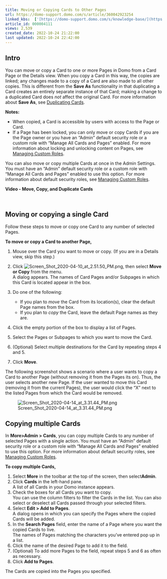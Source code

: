 ```yaml
---
title: Moving or Copying Cards to Other Pages
url: https://domo-support.domo.com/s/article/360042923254
linked_kbs:  ['[https://domo-support.domo.com/s/knowledge-base/](https://domo-support.domo.com/s/knowledge-base/)', '[https://domo-support.domo.com/s/](https://domo-support.domo.com/s/)', '[https://domo-support.domo.com/s/topic/0TO5w000000ZamoGAC](https://domo-support.domo.com/s/topic/0TO5w000000ZamoGAC)', '[https://domo-support.domo.com/s/topic/0TO5w000000ZanDGAS](https://domo-support.domo.com/s/topic/0TO5w000000ZanDGAS)', '[https://domo-support.domo.com/s/article/360042923274](https://domo-support.domo.com/s/article/360042923274)', '[https://domo-support.domo.com/s/article/360043438973](https://domo-support.domo.com/s/article/360043438973)', '[https://domo-support.domo.com/s/article/360042923254](https://domo-support.domo.com/s/article/360042923254)', '[https://domo-support.domo.com/s/topic/0TO5w000000ZanDGAS/card-and-dashboard-management](https://domo-support.domo.com/s/topic/0TO5w000000ZanDGAS/card-and-dashboard-management)', '[https://domo-support.domo.com/s/article/360043429933](https://domo-support.domo.com/s/article/360043429933)', '[https://domo-support.domo.com/s/article/360043429953](https://domo-support.domo.com/s/article/360043429953)', '[https://domo-support.domo.com/s/article/360042925494](https://domo-support.domo.com/s/article/360042925494)', '[https://domo-support.domo.com/s/article/360043429913](https://domo-support.domo.com/s/article/360043429913)', '[https://domo-support.domo.com/s/article/4408174643607](https://domo-support.domo.com/s/article/4408174643607)', '[https://domo-support.domo.com/s/login/](https://domo-support.domo.com/s/login/)']
article_id: 000004111
views: 2,539
created_date: 2022-10-24 21:22:00
last updated: 2022-10-24 22:42:00
---
```




Intro
-----


You can move or copy a Card to one or more Pages in Domo from a Card Page or the Details view. When you copy a Card in this way, the copies are linked; any changes made to a copy of a Card are also made to all other copies. This is different from the **Save As** functionality in that duplicating a Card creates an entirely separate instance of that Card; making a change to a duplicated Card does *not* affect the original Card. For more information about **Save As**, see [Duplicating Cards](/s/article/360042923274 "Duplicating Cards").




 


**Notes:**


* When copied, a Card is accessible by users with access to the Page or Card.
* If a Page has been locked, you can only move or copy Cards if you are the Page owner or you have an "Admin" default security role or a custom role with "Manage All Cards and Pages" enabled. For more information about locking and unlocking content on Pages, see [Managing Custom Roles](/s/article/360043438973 "Locking or Unlocking Page Content").






You can also move or copy multiple Cards at once in the Admin Settings. You must have an "Admin" default security role or a custom role with "Manage All Cards and Pages" enabled to use this option. For more information about default security roles, see [Managing Custom Roles](/s/article/360043438973 "Security Role Reference").


**Video - Move, Copy, and Duplicate Cards**



 


Moving or copying a single Card
-------------------------------


Follow these steps to move or copy one Card to any number of selected Pages.


**To move or copy a Card to another Page,**


1. Mouse over the Card you want to move or copy. (If you are in a Details view, skip this step.)
2. Click ![Screen_Shot_2020-04-10_at_2.51.50_PM.png](Screen_Shot_2020-04-10_at_2.51.50_PM.png), then select **Move or Copy** from the menu.  
A dialog appears. The names of Card Pages and/or Subpages in which this Card is located appear in the box.
3. Do one of the following:


	* If you plan to *move* the Card from its location(s), clear the default Page names from the box.
	* If you plan to *copy* the Card, leave the default Page names as they are.
4. Click the empty portion of the box to display a list of Pages.
5. Select the Pages or Subpages to which you want to move the Card.
6. (Optional) Select multiple destinations for the Card by repeating steps 4 and 5.
7. Click **Move**.


The following screenshot shows a scenario where a user wants to copy a Card to another Page (without removing it from the Pages its on). Thus, the user selects another new Page. If the user wanted to move this Card (removing it from the current Pages), the user would click the "X" next to the listed Pages from which the Card would be removed.


![Screen_Shot_2020-04-14_at_3.31.44_PM.png](Screen_Shot_2020-04-14_at_3.31.44_PM.png)


Copying multiple Cards
----------------------


In **More>****Admin > Cards**, you can copy multiple Cards to any number of selected Pages with a single action. You must have an "Admin" default security role or a custom role with "Manage All Cards and Pages" enabled to use this option. For more information about default security roles, see [Managing Custom Roles](/s/article/360043438973 "Security Role Reference").


**To copy multiple Cards,**


1. Select **More** in the toolbar at the top of the screen, then select**Admin**.
2. Click **Cards** in the left-hand pane.  
A list of all Cards in your Domo instance appears.
3. Check the boxes for all Cards you want to copy.  
You can use the column filters to filter the Cards in the list. You can also select or deselect all Cards passed through your selected filters.
4. Select **Edit > Add to Pages**.  
A dialog opens in which you can specify the Pages where the copied Cards will be added.
5. In the **Search Pages** field, enter the name of a Page where you want the copied Cards to live.  
The names of Pages matching the characters you've entered pop up in a list.
6. Click the name of the desired Page to add it to the field.
7. (Optional) To add more Pages to the field, repeat steps 5 and 6 as often as necessary.
8. Click **Add to Pages**.


The Cards are copied into the Pages you specified.

